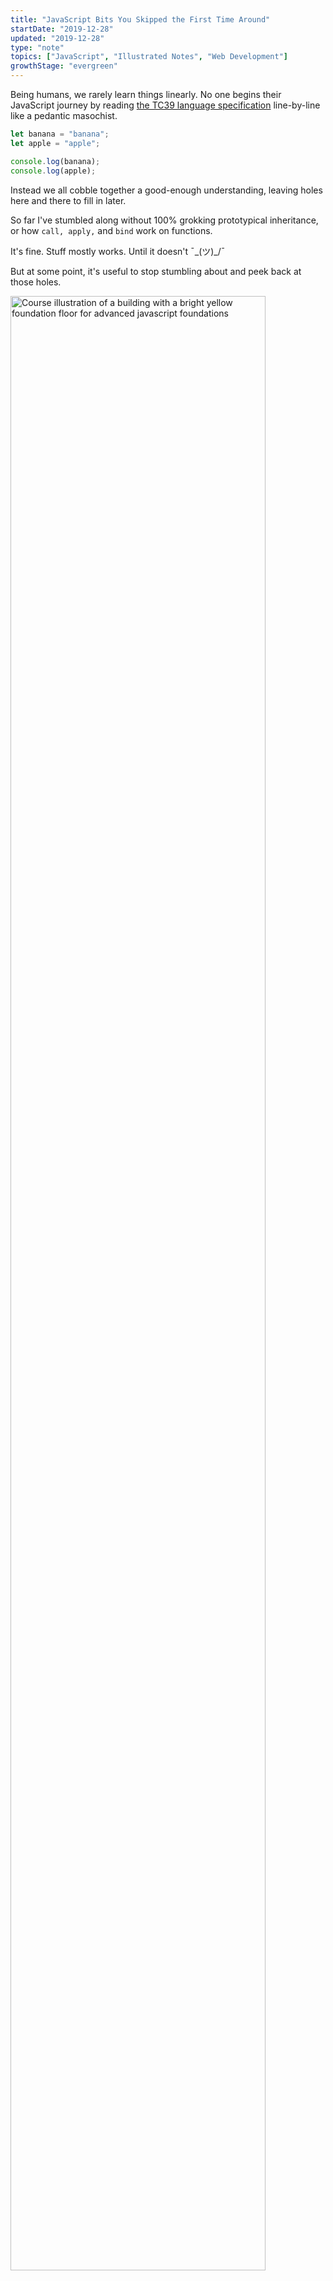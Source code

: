 ```yaml
---
title: "JavaScript Bits You Skipped the First Time Around"
startDate: "2019-12-28"
updated: "2019-12-28"
type: "note"
topics: ["JavaScript", "Illustrated Notes", "Web Development"]
growthStage: "evergreen"
---
```


<BasicImage
    width="800px"
    src="https://res.cloudinary.com/dg3gyk0gu/image/upload/c_scale,w_700/v1580828081/maggieappleton.com/egghead-course-notes/advancedjs-notes/AdvancedJS_1_2x.png"
    alt="Advanced JavaScript Fundamentals"
/>

<IntroParagraph>

Being humans, we rarely learn things linearly. No one begins their JavaScript journey by reading [the TC39 language specification](https://www.ecma-international.org/ecma-262/5.1/) line-by-line like a pedantic masochist.

</IntroParagraph>

```javascript
let banana = "banana";
let apple = "apple";

console.log(banana);
console.log(apple);
```

Instead we all cobble together a good-enough understanding, leaving holes here and there to fill in later.

So far I've stumbled along without 100% grokking prototypical inheritance, or how `call, apply,` and `bind` work on functions.

It's fine. Stuff mostly works. Until it doesn't ¯\_(ツ)\_/¯

But at some point, it's useful to stop stumbling about and peek back at those holes.

<a noTip href="https://egghead.io/courses/advanced-javascript-foundations">
    <img
        width="90%"
        alt="Course illustration of a building with a bright yellow foundation floor for advanced javascript foundations"
        src="https://og-image-egghead-course.now.sh/advanced-javascript-foundations"
    />
</a>

<p>
    <a href="https://twitter.com/iamtylerwclark">Tyler Clark</a>'s egghead
    course on{" "}
    <a href="https://egghead.io/courses/advanced-javascript-foundations">
        Advanced JavaScript Foundations
    </a>{" "}
    that was exactly that hole-filling opportunity for me.
</p>

<p>As usual, I drew some notes...</p>

<br />

<BasicImage
    width="860px"
    src="https://res.cloudinary.com/dg3gyk0gu/image/upload/v1580828081/maggieappleton.com/egghead-course-notes/advancedjs-notes/AdvancedJS_2_2x.png"
    alt="Advanced JavaScript foundations"
/>

<BasicImage
    width="860px"
    src="https://res.cloudinary.com/dg3gyk0gu/image/upload/v1580828082/maggieappleton.com/egghead-course-notes/advancedjs-notes/AdvancedJS_3_2x.png"
    alt="Advanced JavaScript foundations"
/>

<BasicImage
    width="860px"
    src="https://res.cloudinary.com/dg3gyk0gu/image/upload/v1580828081/maggieappleton.com/egghead-course-notes/advancedjs-notes/AdvancedJS_4_2x.png"
    alt="Advanced JavaScript foundations"
/>

<BasicImage
    width="860px"
    src="https://res.cloudinary.com/dg3gyk0gu/image/upload/v1580828081/maggieappleton.com/egghead-course-notes/advancedjs-notes/AdvancedJS_5.png"
    alt="Advanced JavaScript foundations"
/>

#### Want more illustrated notes on web development?

Take a look at [[Javascript's ...spread Operator]], [[Building Custom React Hooks]] or [[Fixing Common Git Mistakes]]

